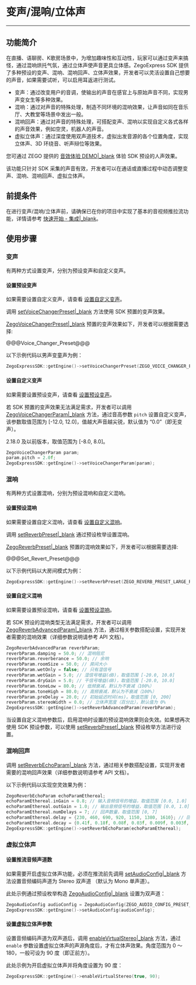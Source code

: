 # 变声/混响/立体声

- - -

## 功能简介

在直播、语聊房、K歌房场景中，为增加趣味性和互动性，玩家可以通过变声来搞怪，通过混响烘托气氛，通过立体声使声音更具立体感。ZegoExpress SDK 提供了多种预设的变声、混响、混响回声、立体声效果，开发者可以灵活设置自己想要的声音，如果需要试听，可以启用耳返进行测试。

* 变声：通过改变用户的音调，使输出的声音在感官上与原始声音不同，实现男声变女生等多种效果。
* 混响：通过对声音的特殊处理，制造不同环境的混响效果，让声音如同在音乐厅、大教堂等场景中发出一般。
* 混响回声：通过对声音的特殊处理，可搭配变声、混响以实现自定义各式各样的声音效果，例如空灵，机器人的声音。
* 虚拟立体声：通过深度使用双声道技术，虚拟出发音源的各个位置角度，实现立体声、3D 环绕音、听声辩位等效果。

您可通过 ZEGO 提供的 [音效体验 DEMO\|_blank](https://www.zego.im/audio-demo) 体验 SDK 预设的人声效果。

<div class="mk-hint">

该功能只针对 SDK 采集的声音有效，开发者可以在通话或直播过程中动态调整变声、混响、混响回声、虚拟立体声。
</div>

## 前提条件

在进行变声/混响/立体声前，请确保已在你的项目中实现了基本的音视频推拉流功能，详情请参考 [快速开始 - 集成\|_blank](#7351)。

## 使用步骤

### 变声

有两种方式设置变声，分别为预设变声和自定义变声。

#### 设置预设变声

<div class="mk-hint">


如果需要设置自定义变声，请查看 [设置自定义变声](!AudioAdvanced/AudioEffects#3_1_2)。
</div>

调用 [setVoiceChangerPreset\|_blank](/zh/api?doc=Express_Video_SDK_API~CPP_linux~class~zego-express-i-zego-express-engine#set-voice-changer-preset) 方法使用 SDK 预置的变声效果。

[ZegoVoiceChangerPreset\|_blank](@-ZegoVoiceChangerPreset) 预置的变声效果如下，开发者可以根据需要选择:

@@@Voice_Changer_Preset@@@

以下示例代码以男声变童声为例：

```cpp
ZegoExpressSDK::getEngine()->setVoiceChangerPreset(ZEGO_VOICE_CHANGER_PRESET_MEN_TO_CHILD);
```

#### 设置自定义变声

<div class="mk-hint">


如果需要设置预设变声，请查看 [设置预设变声](!AudioAdvanced/AudioEffects#3_1_1)。
</div>

若 SDK 预置的变声效果无法满足需求，开发者可以调用 [ZegoVoiceChangerParam\|_blank](/zh/api?doc=Express_Video_SDK_API~CPP_linux~struct~zego-express-zego-voice-changer-param#zego-voice-changer-param) 方法，通过音高参数 `pitch` 设置自定义变声，该参数取值范围为 [-12.0, 12.0]，值越大声音越尖锐，默认值为 “0.0”（即无变声）。

<div class=mk-warning>
2.18.0 及以前版本，取值范围为 [-8.0, 8.0]。
</div>

```cpp
ZegoVoiceChangerParam param;
param.pitch = 2.0f;
ZegoExpressSDK::getEngine()->setVoiceChangerParam(param); 
```

### 混响

有两种方式设置混响，分别为预设混响和自定义混响。

#### 设置预设混响

<div class="mk-hint">


如果需要设置自定义混响，请查看 [设置自定义混响](!AudioAdvanced/AudioEffects#3_2_2)。
</div>

调用 [setReverbPreset\|_blank](/zh/api?doc=Express_Video_SDK_API~CPP_linux~class~zego-express-i-zego-express-engine#set-reverb-preset) 通过预设枚举设置混响。

[ZegoReverbPreset\|_blank](@-ZegoReverbPreset) 预置的混响效果如下，开发者可以根据需要选择:

@@@Set_Revert_Preset@@@


以下示例代码以大房间模式为例：
```cpp
ZegoExpressSDK::getEngine()->setReverbPreset(ZEGO_REVERB_PRESET_LARGE_ROOM);
```

#### 设置自定义混响

<div class="mk-hint">


如果需要设置预设混响，请查看 [设置预设混响](!AudioAdvanced/AudioEffects#3_2_1)。
</div>

若 SDK 预设的混响类型无法满足需求，开发者可以调用 [ZegoReverbAdvancedParam\|_blank](/zh/api?doc=Express_Video_SDK_API~CPP_linux~struct~zego-express-zego-reverb-advanced-param#zego-reverb-advanced-param) 方法，通过相关参数搭配设置，实现开发者需要的混响效果（详细参数说明请参考 API 文档）。

```cpp
ZegoReverbAdvancedParam reverbParam;
reverbParam.damping = 50.0; // 混响阻尼
reverbParam.reverberance = 50.0; // 余响
reverbParam.roomSize = 50.0; // 房间大小
reverbParam.wetOnly = false; // 只有湿信号
reverbParam.wetGain = 5.0; // 湿信号增益(dB)，取值范围 [-20.0, 10.0]
reverbParam.dryGain = 5.0; // 干信号增益(dB)，取值范围 [-20.0, 10.0]
reverbParam.toneLow = 80.0; // 低频衰减，默认为不衰减（100%）
reverbParam.toneHigh = 80.0; // 高频衰减，默认为不衰减（100%）
reverbParam.preDelay = 20.0; // 初始延迟时间(ms)。取值范围 [0, 200]
reverbParam.stereoWidth = 0.0; // 立体声宽度（百分比），默认值为 0%
ZegoExpressSDK::getEngine()->setReverbAdvancedParam(reverbParam);
```


<div class="mk-warning">

当设置自定义混响参数后，启用混响时设置的预设混响效果则会失效。如果想再次使用 SDK 预设参数，可以使用 [setReverbPreset\|_blank](/zh/api?doc=Express_Video_SDK_API~CPP_linux~class~zego-express-i-zego-express-engine#set-reverb-preset) 预设枚举方法进行设置。
</div>

### 混响回声

调用 [setReverbEchoParam\|_blank](/zh/api?doc=Express_Video_SDK_API~CPP_linux~class~zego-express-i-zego-express-engine#set-reverb-echo-param) 方法，通过相关参数搭配设置，实现开发者需要的混响回声效果（详细参数说明请参考 API 文档）。

以下示例代码以实现空灵效果为例：

```cpp
ZegoReverbEchoParam echoParamEthereal;
echoParamEthereal.inGain = 0.8; // 输入音频信号的增益，取值范围 [0.0, 1.0]
echoParamEthereal.outGain = 1.0; // 输出音频信号的增益，取值范围 [0.0, 1.0]
echoParamEthereal.numDelays = 7; // 回声数量，取值范围 [0, 7]
echoParamEthereal.delay = {230, 460, 690, 920, 1150, 1380, 1610}; // 回声信号分别的延时
echoParamEthereal.decay = {0.41f, 0.18f, 0.08f, 0.03f, 0.009f, 0.003f, 0.001f}; // 回声信号分别的衰减系数
ZegoExpressSDK::getEngine()->setReverbEchoParam(echoParamEthereal);
```

### 虚拟立体声

#### 设置推流音频声道数

如果需要开启虚拟立体声功能，必须在推流前先调用 [setAudioConfig\|_blank](/zh/api?doc=Express_Video_SDK_API~CPP_linux~class~zego-express-i-zego-express-engine#set-audio-config) 方法设置音频编码声道为 Stereo 双声道 （默认为 Mono 单声道）。

此处示例通过预设枚举构造 [ZegoAudioConfig\|_blank](/zh/api?doc=Express_Video_SDK_API~CPP_linux~struct~zego-express-zego-audio-config#zego-audio-config) 设置为双声道：

```cpp
ZegoAudioConfig audioConfig = ZegoAudioConfig(ZEGO_AUDIO_CONFIG_PRESET_STANDARD_QUALITY_STEREO);
ZegoExpressSDK::getEngine()->setAudioConfig(audioConfig);
```

#### 设置虚拟立体声参数

设置音频编码声道为双声道后，调用 [enableVirtualStereo\|_blank](/zh/api?doc=Express_Video_SDK_API~CPP_linux~class~zego-express-i-zego-express-engine#enable-virtual-stereo) 方法，通过 `enable` 参数设置虚拟立体声的声源角度后，才有立体声效果。角度范围为 0 ～ 180，一般可设为 90 度（即正前方）。

此处示例为开启虚拟立体声并将角度设置为 90 度：

```cpp
ZegoExpressSDK::getEngine()->enableVirtualStereo(true, 90);
```
